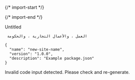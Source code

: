 
{/* import-start */}
  
{/* import-end */}
   
<STitle>
Untitled
</STitle>

<SCodeBlockTab>

<SCodeBlock language="plain text" focus="" filename="Universal" tabid="0">

```plain text
 العمل ، والأعمال التجارية ، والحكومة 
```
</SCodeBlock>

</SCodeBlockTab>

<SCodeBlock language="plain text" focus="" filename="" tabid="0">

```plain text
{
  "name": "new-site-name",
  "version": "1.0.0",
  "description": "Example package.json"
}
```
</SCodeBlock>

Invalid code input detected. Please check and re-generate.
